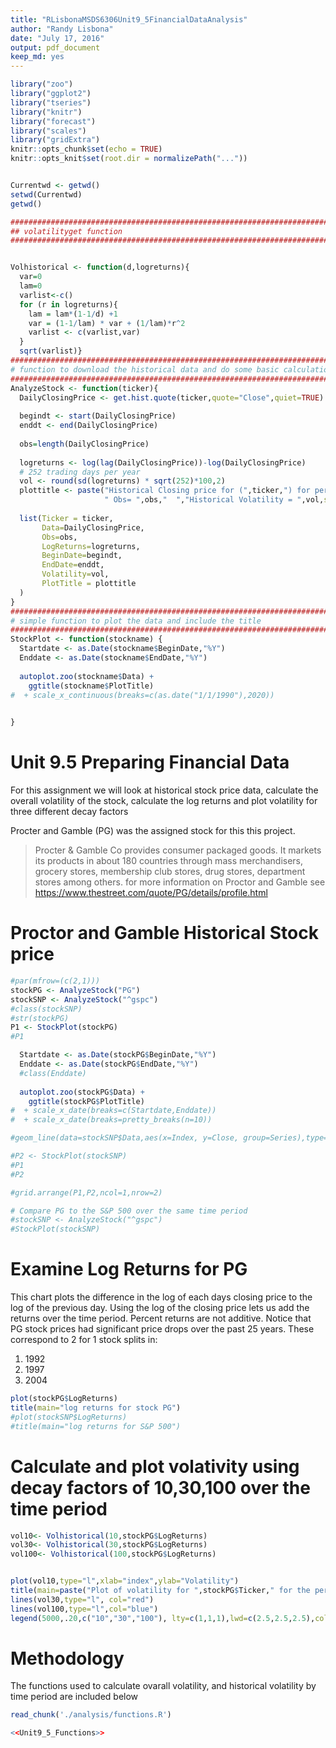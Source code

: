```yaml
---
title: "RLisbonaMSDS6306Unit9_5FinancialDataAnalysis"
author: "Randy Lisbona"
date: "July 17, 2016"
output: pdf_document
keep_md: yes
---
```


```r

library("zoo")
library("ggplot2")
library("tseries")
library("knitr")
library("forecast")
library("scales")
library("gridExtra")
knitr::opts_chunk$set(echo = TRUE)
knitr::opts_knit$set(root.dir = normalizePath("..."))


Currentwd <- getwd()
setwd(Currentwd)
getwd()

#########################################################################
## volatilityget function
#########################################################################


Volhistorical <- function(d,logreturns){
  var=0
  lam=0
  varlist<-c()
  for (r in logreturns){
    lam = lam*(1-1/d) +1
    var = (1-1/lam) * var + (1/lam)*r^2
    varlist <- c(varlist,var)
  }
  sqrt(varlist)}
#########################################################################
# function to download the historical data and do some basic calculations
#########################################################################
AnalyzeStock <- function(ticker){
  DailyClosingPrice <- get.hist.quote(ticker,quote="Close",quiet=TRUE)  
  
  begindt <- start(DailyClosingPrice)
  enddt <- end(DailyClosingPrice)
  
  obs=length(DailyClosingPrice)
  
  logreturns <- log(lag(DailyClosingPrice))-log(DailyClosingPrice)
  # 252 trading days per year
  vol <- round(sd(logreturns) * sqrt(252)*100,2)
  plottitle <- paste("Historical Closing price for (",ticker,") for period ",begindt, " to ", enddt,"\n",
                     " Obs= ",obs,"  ","Historical Volatility = ",vol,sep="")
  
  list(Ticker = ticker,
       Data=DailyClosingPrice,
       Obs=obs,
       LogReturns=logreturns,
       BeginDate=begindt,
       EndDate=enddt,
       Volatility=vol,
       PlotTitle = plottitle
  )
}
#########################################################################
# simple function to plot the data and include the title
#########################################################################
StockPlot <- function(stockname) {
  Startdate <- as.Date(stockname$BeginDate,"%Y")
  Enddate <- as.Date(stockname$EndDate,"%Y")
  
  autoplot.zoo(stockname$Data) + 
    ggtitle(stockname$PlotTitle) 
#  + scale_x_continuous(breaks=c(as.date("1/1/1990"),2020))

    
}
```
# Unit 9.5 Preparing Financial Data

For this assignment we will look at historical stock price data, calculate the overall volatility of the stock, calculate the log returns and plot volatility for three different decay factors

Procter and Gamble (PG) was the assigned stock for this this project.

  >Procter & Gamble Co provides consumer packaged goods. It markets its products in about 180 countries through mass merchandisers, grocery stores, membership club stores, drug stores, department stores among others. for more information on Proctor and Gamble see <https://www.thestreet.com/quote/PG/details/profile.html>

# Proctor and Gamble Historical Stock price

```r
#par(mfrow=(c(2,1)))
stockPG <- AnalyzeStock("PG")
stockSNP <- AnalyzeStock("^gspc")
#class(stockSNP)
#str(stockPG)
P1 <- StockPlot(stockPG)
#P1

  Startdate <- as.Date(stockPG$BeginDate,"%Y")
  Enddate <- as.Date(stockPG$EndDate,"%Y")
  #class(Enddate)
  
  autoplot.zoo(stockPG$Data) + 
    ggtitle(stockPG$PlotTitle) 
#  + scale_x_date(breaks=c(Startdate,Enddate))
#  + scale_x_date(breaks=pretty_breaks(n=10))

#geom_line(data=stockSNP$Data,aes(x=Index, y=Close, group=Series),type="l", col="red")

#P2 <- StockPlot(stockSNP)
#P1
#P2

#grid.arrange(P1,P2,ncol=1,nrow=2)
```



```r
# Compare PG to the S&P 500 over the same time period
#stockSNP <- AnalyzeStock("^gspc")
#StockPlot(stockSNP)
```

# Examine Log Returns for PG

This chart plots the difference in the log of each days closing price to the log of the previous day. 
Using the log of the closing price lets us add the returns over the time period.  Percent returns are not additive.
Notice that PG stock prices had significant price drops over the past 25 years. These correspond to 2 for 1 stock splits in:

1. 1992
2. 1997
3. 2004
  
```r
plot(stockPG$LogReturns) 
title(main="log returns for stock PG")
#plot(stockSNP$LogReturns) 
#title(main="log returns for S&P 500")
```

# Calculate and plot volativity using decay factors of 10,30,100 over the time period

```r
vol10<- Volhistorical(10,stockPG$LogReturns)
vol30<- Volhistorical(30,stockPG$LogReturns)
vol100<- Volhistorical(100,stockPG$LogReturns)


plot(vol10,type="l",xlab="index",ylab="Volatility")
title(main=paste("Plot of volatility for ",stockPG$Ticker," for the period ",stockPG$BeginDate," to ",stockPG$EndDate,sep=""))
lines(vol30,type="l", col="red")
lines(vol100,type="l",col="blue")
legend(5000,.20,c("10","30","100"), lty=c(1,1,1),lwd=c(2.5,2.5,2.5),col=c("black","red","blue"),title="Decay Factor")

```

# Methodology

The functions used to calculate ovarall volatility, and historical volatility by time period are included below


```r
read_chunk('./analysis/functions.R')
```

```r
<<Unit9_5_Functions>>
```